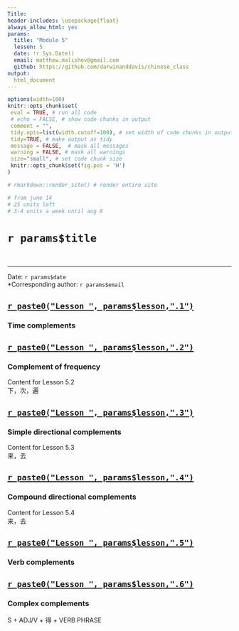 ```yaml
---
Title: 
header-includes: \usepackage{float}
always_allow_html: yes
params: 
  title: "Module 5"
  lesson: 5
  date: !r Sys.Date()
  email: matthew.malishev@gmail.com 
  github: https://github.com/darwinanddavis/chinese_class   
output:
  html_document
---
```


<!-- ---------------------------------------------------------------- -->
<!-- ----------------------- rmd settings --------------------------- -->
<!-- ---------------------------------------------------------------- -->

<!-- rmd settings -->
```r
options(width=100)
knitr::opts_chunk$set(
 eval = TRUE, # run all code
 # echo = FALSE, # show code chunks in output 
 comment = "",
 tidy.opts=list(width.cutoff=100), # set width of code chunks in output
 tidy=TRUE, # make output as tidy
 message = FALSE,  # mask all messages
 warning = FALSE, # mask all warnings 
 size="small", # set code chunk size
 knitr::opts_chunk$set(fig.pos = 'H')
)

# rmarkdown::render_site() # render entire site

# from june 14
# 25 units left
# 3-4 units a week until aug 8

```

# `r params$title`  

\  

******    


\newpage   

Date: `r params$date`  
*Corresponding author: `r params$email`     

  

## [`r paste0("Lesson ", params$lesson,".1")`](lesson5_1.html)    

### Time complements  


## [`r paste0("Lesson ", params$lesson,".2")`](lesson5_2.html)   

### Complement of frequency      
Content for Lesson 5.2  
下，次，遍  

## [`r paste0("Lesson ", params$lesson,".3")`](lesson5_3.html)   

### Simple directional complements   
Content for Lesson 5.3  
来，去     

## [`r paste0("Lesson ", params$lesson,".4")`](lesson5_4.html)   

### Compound directional complements  
Content for Lesson 5.4    
来，去 

## [`r paste0("Lesson ", params$lesson,".5")`](lesson5_5.html)   

### Verb complements        

## [`r paste0("Lesson ", params$lesson,".6")`](lesson5_6.html)   

### Complex complements  
S + ADJ/V + 得 + VERB PHRASE  











  
